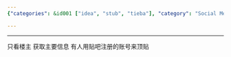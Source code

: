 ```yaml
---
{"categories": &id001 ["idea", "stub", "tieba"], "category": "Social Media Transformation", "date": "2021-12-28 11:29:47", "description": "This article delves into the transformation of Baidu Tieba, a popular Chinese online bulletin board community, and highlights the importance of using registered accounts to pin posts. It provides insights into the changes made to the platform and their impact on user engagement and overall experience.", "tags": *id001, "title": "百度贴吧转化笔记"}

---
```


------
只看楼主 获取主要信息
有人用贴吧注册的账号来顶贴
